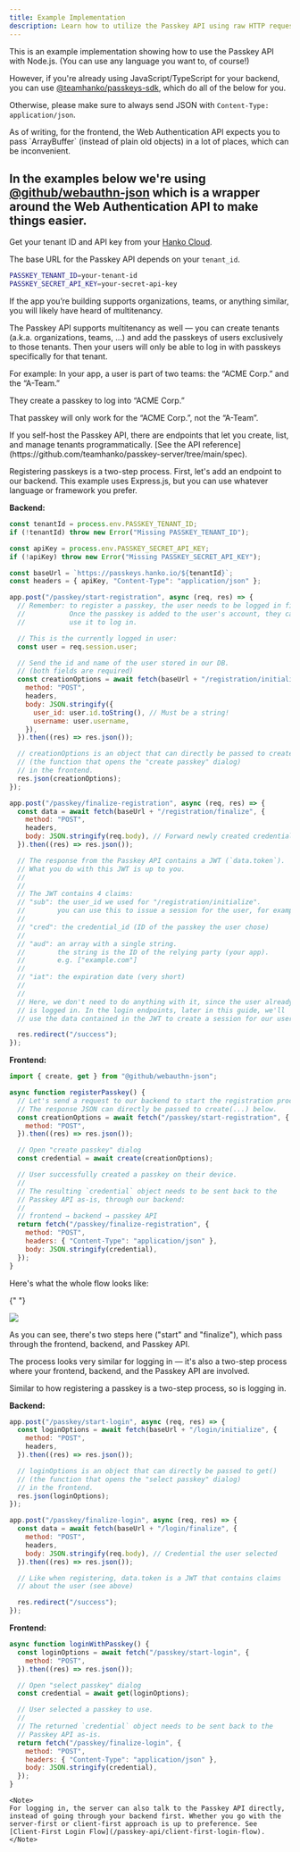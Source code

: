 ```yaml
---
title: Example Implementation
description: Learn how to utilize the Passkey API using raw HTTP requests without any SDK.
---
```


This is an example implementation showing how to use the Passkey API with Node.js. (You can use any language you want to, of course!)

However, if you're already using JavaScript/TypeScript for your backend, you can use [\@teamhanko/passkeys-sdk](https://www.npmjs.com/package/@teamhanko/passkeys-sdk), which do all of the below for you.

Otherwise, please make sure to always send JSON with `Content-Type: application/json`.

<Note>
As of writing, for the frontend, the Web Authentication API expects you to pass `ArrayBuffer` (instead of plain old objects) in a lot of places, which can be inconvenient.

In the examples below we're using [@github/webauthn-json](https://github.com/github/webauthn-json#githubwebauthn-json) which is a wrapper around the Web Authentication API to make things easier.
</Note>
---

<Steps>
<Step title="Get your tenant ID and API key">

Get your tenant ID and API key from your [Hanko Cloud](https://cloud.hanko.io/organizations).

The base URL for the Passkey API depends on your `tenant_id`.

```sh .env
PASSKEY_TENANT_ID=your-tenant-id
PASSKEY_SECRET_API_KEY=your-secret-api-key
```

<Accordion title="Explanation for tenant ID">

If the app you’re building supports organizations, teams, or anything similar, you will likely have heard of multitenancy.

The Passkey API supports multitenancy as well — you can create tenants (a.k.a. organizations, teams, …) and add the passkeys of users exclusively to those tenants. Then your users will only be able to log in with passkeys specifically for that tenant.

For example: In your app, a user is part of two teams: the “ACME Corp.” and the “A-Team.”

They create a passkey to log into “ACME Corp.”

That passkey will only work for the “ACME Corp.”, not the “A-Team”.

</Accordion>

<Note>
  If you self-host the Passkey API, there are endpoints that let you create,
  list, and manage tenants programmatically. [See the API
  reference](https://github.com/teamhanko/passkey-server/tree/main/spec).
</Note>

</Step>

<Step title="Add endpoints to start and finish passkey registration">

Registering passkeys is a two-step process. First, let's add an endpoint to our backend. This example uses Express.js, but you can use whatever language or framework you prefer.

**Backend:**

```jsx
const tenantId = process.env.PASSKEY_TENANT_ID;
if (!tenantId) throw new Error("Missing PASSKEY_TENANT_ID");

const apiKey = process.env.PASSKEY_SECRET_API_KEY;
if (!apiKey) throw new Error("Missing PASSKEY_SECRET_API_KEY");

const baseUrl = `https://passkeys.hanko.io/${tenantId}`;
const headers = { apiKey, "Content-Type": "application/json" };

app.post("/passkey/start-registration", async (req, res) => {
  // Remember: to register a passkey, the user needs to be logged in first.
  //           Once the passkey is added to the user's account, they can
  //           use it to log in.

  // This is the currently logged in user:
  const user = req.session.user;

  // Send the id and name of the user stored in our DB.
  // (both fields are required)
  const creationOptions = await fetch(baseUrl + "/registration/initialize", {
    method: "POST",
    headers,
    body: JSON.stringify({
      user_id: user.id.toString(), // Must be a string!
      username: user.username,
    }),
  }).then((res) => res.json());

  // creationOptions is an object that can directly be passed to create()
  // (the function that opens the "create passkey" dialog)
  // in the frontend.
  res.json(creationOptions);
});

app.post("/passkey/finalize-registration", async (req, res) => {
  const data = await fetch(baseUrl + "/registration/finalize", {
    method: "POST",
    headers,
    body: JSON.stringify(req.body), // Forward newly created credential
  }).then((res) => res.json());

  // The response from the Passkey API contains a JWT (`data.token`).
  // What you do with this JWT is up to you.
  //
  //
  // The JWT contains 4 claims:
  // "sub": the user_id we used for "/registration/initialize".
  //        you can use this to issue a session for the user, for example
  //
  // "cred": the credential_id (ID of the passkey the user chose)
  //
  // "aud": an array with a single string.
  //        the string is the ID of the relying party (your app).
  //        e.g. ["example.com"]
  //
  // "iat": the expiration date (very short)
  //
  //
  // Here, we don't need to do anything with it, since the user already
  // is logged in. In the login endpoints, later in this guide, we'll
  // use the data contained in the JWT to create a session for our user.

  res.redirect("/success");
});
```

**Frontend:**

```jsx
import { create, get } from "@github/webauthn-json";

async function registerPasskey() {
  // Let's send a request to our backend to start the registration process.
  // The response JSON can directly be passed to create(...) below.
  const creationOptions = await fetch("/passkey/start-registration", {
    method: "POST",
  }).then((res) => res.json());

  // Open "create passkey" dialog
  const credential = await create(creationOptions);

  // User successfully created a passkey on their device.
  //
  // The resulting `credential` object needs to be sent back to the
  // Passkey API as-is, through our backend:
  //
  // frontend → backend → passkey API
  return fetch("/passkey/finalize-registration", {
    method: "POST",
    headers: { "Content-Type": "application/json" },
    body: JSON.stringify(credential),
  });
}
```

Here's what the whole flow looks like:

{" "}

<Frame>
  <img src="/images/passkey-api/register-flow.png" />
</Frame>

As you can see, there's two steps here ("start" and "finalize"), which pass through the frontend, backend, and Passkey API.

The process looks very similar for logging in &mdash; it's also a two-step process where your frontend, backend, and the Passkey API are involved.

   </Step>

   <Step title="Add endpoints to start and finish logging in">

Similar to how registering a passkey is a two-step process, so is logging in.

**Backend:**

```jsx
app.post("/passkey/start-login", async (req, res) => {
  const loginOptions = await fetch(baseUrl + "/login/initialize", {
    method: "POST",
    headers,
  }).then((res) => res.json());

  // loginOptions is an object that can directly be passed to get()
  // (the function that opens the "select passkey" dialog)
  // in the frontend.
  res.json(loginOptions);
});

app.post("/passkey/finalize-login", async (req, res) => {
  const data = await fetch(baseUrl + "/login/finalize", {
    method: "POST",
    headers,
    body: JSON.stringify(req.body), // Credential the user selected
  }).then((res) => res.json());

  // Like when registering, data.token is a JWT that contains claims
  // about the user (see above)

  res.redirect("/success");
});
```

**Frontend:**

```jsx
async function loginWithPasskey() {
  const loginOptions = await fetch("/passkey/start-login", {
    method: "POST",
  }).then((res) => res.json());

  // Open "select passkey" dialog
  const credential = await get(loginOptions);

  // User selected a passkey to use.
  //
  // The returned `credential` object needs to be sent back to the
  // Passkey API as-is.
  return fetch("/passkey/finalize-login", {
    method: "POST",
    headers: { "Content-Type": "application/json" },
    body: JSON.stringify(credential),
  });
}
```

    <Note>
    For logging in, the server can also talk to the Passkey API directly, instead of going through your backend first. Whether you go with the server-first or client-first approach is up to preference. See [Client-First Login Flow](/passkey-api/client-first-login-flow).
    </Note>

  </Step>
</Steps>
